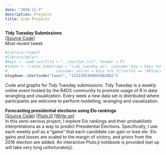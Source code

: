 ```yaml
---
date: "2020-11-7"
description: Projects
title: Side Projects
---
```


**Tidy Tuesday Submissions**  
[[Source Code](https://github.com/qpmnguyen/qn_tidytuesday)]   
Most recent tweet:  
```r
#library(rtweet)
#library(dplyr)
#keys <- read.csv(file = "../twitter.txt", header = F)
#token <- create_token(app = "tidy_tuesday_qn", consumer_key = keys %>% filter(V1 == "APIkey") %>% pull(V2),
#                      consumer_secret = keys %>% filter(V1 == "APIsecretkey") %>% pull(V2))
blogdown::shortcode("tweet", "1332385369845882882")
```
Code and graphs for Tidy Tuesday submissions. Tidy Tuesday is a weekly online event hosted by the R4DS community to promote usage of R in data wrangling and visualization. Every week a new data set is distributed where participants are welcome to perform modelling, wranging and visualization.  

**Forecasting presidential elections using Elo rankings**  
[[Source Code](https://github.com/qpmnguyen/elo_presidente)] [[Pluto.jl](https://mybinder.org/v2/gh/fonsp/pluto-on-binder/master?urlpath=pluto/open?url=https%253A%252F%252Fgithub.com%252Fqpmnguyen%252Felo_presidente%252Fblob%252Fmaster%252Fanalysis.jl%253Fraw%253Dtrue)]
[[Write up](https://qpmnguyen.netlify.app//2020/11/07/forecasting-presidential-election-using-elo-ratings/)]  
In this semi-serious project, I explore Elo rankings and their probabilistic interpretations as a way to predict Presidential Elections. Specifically, I use each weekly poll as a "game" that each candidate can gain or lose elo. Elo gains and losses are scaled to the margin of victory, and priors from the 2016 election are added. An interactive Pluto.jl notebook is provided (set up will take very long unfortunately).